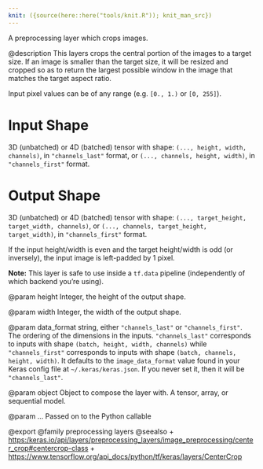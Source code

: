 ```yaml
---
knit: ({source(here::here("tools/knit.R")); knit_man_src})
---
```

A preprocessing layer which crops images.

@description
This layers crops the central portion of the images to a target size. If an
image is smaller than the target size, it will be resized and cropped
so as to return the largest possible window in the image that matches
the target aspect ratio.

Input pixel values can be of any range (e.g. `[0., 1.)` or `[0, 255]`).

# Input Shape
3D (unbatched) or 4D (batched) tensor with shape:
`(..., height, width, channels)`, in `"channels_last"` format,
or `(..., channels, height, width)`, in `"channels_first"` format.

# Output Shape
3D (unbatched) or 4D (batched) tensor with shape:
    `(..., target_height, target_width, channels)`,
    or `(..., channels, target_height, target_width)`,
    in `"channels_first"` format.

If the input height/width is even and the target height/width is odd (or
inversely), the input image is left-padded by 1 pixel.

**Note:** This layer is safe to use inside a `tf.data` pipeline
(independently of which backend you're using).

@param height
Integer, the height of the output shape.

@param width
Integer, the width of the output shape.

@param data_format
string, either `"channels_last"` or `"channels_first"`.
The ordering of the dimensions in the inputs. `"channels_last"`
corresponds to inputs with shape `(batch, height, width, channels)`
while `"channels_first"` corresponds to inputs with shape
`(batch, channels, height, width)`. It defaults to the
`image_data_format` value found in your Keras config file at
`~/.keras/keras.json`. If you never set it, then it will be
`"channels_last"`.

@param object
Object to compose the layer with. A tensor, array, or sequential model.

@param ...
Passed on to the Python callable

@export
@family preprocessing layers
@seealso
+ <https:/keras.io/api/layers/preprocessing_layers/image_preprocessing/center_crop#centercrop-class>
+ <https://www.tensorflow.org/api_docs/python/tf/keras/layers/CenterCrop>
